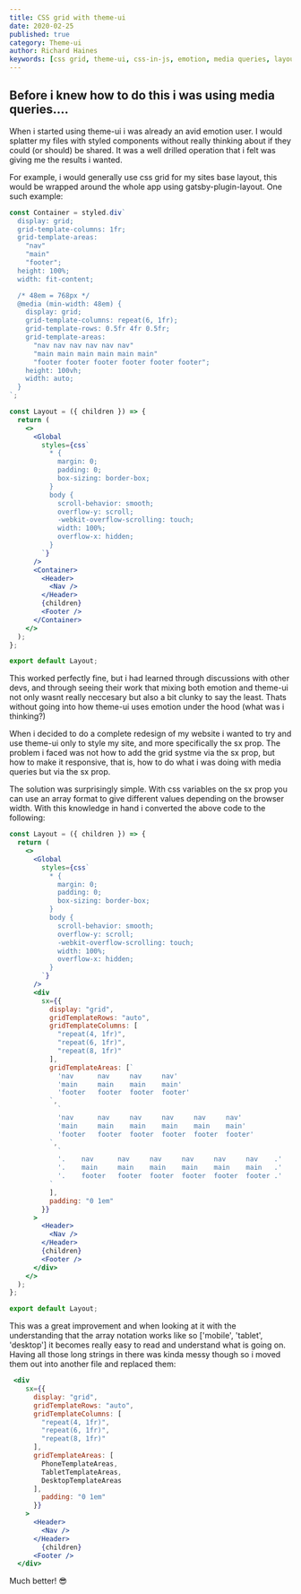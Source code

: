 ```yaml
---
title: CSS grid with theme-ui
date: 2020-02-25
published: true
category: Theme-ui
author: Richard Haines
keywords: [css grid, theme-ui, css-in-js, emotion, media queries, layouts]
---
```


## Before i knew how to do this i was using media queries....

When i started using theme-ui i was already an avid emotion user. I would splatter my files with styled components without really thinking about if they could (or should) be shared. It was a well drilled operation that i felt was giving me the results i wanted.

For example, i would generally use css grid for my sites base layout, this would be wrapped around the whole app using gatsby-plugin-layout. One such example:

```jsx
const Container = styled.div`
  display: grid;
  grid-template-columns: 1fr;
  grid-template-areas:
    "nav"
    "main"
    "footer";
  height: 100%;
  width: fit-content;

  /* 48em = 768px */
  @media (min-width: 48em) {
    display: grid;
    grid-template-columns: repeat(6, 1fr);
    grid-template-rows: 0.5fr 4fr 0.5fr;
    grid-template-areas:
      "nav nav nav nav nav nav"
      "main main main main main main"
      "footer footer footer footer footer footer";
    height: 100vh;
    width: auto;
  }
`;

const Layout = ({ children }) => {
  return (
    <>
      <Global
        styles={css`
          * {
            margin: 0;
            padding: 0;
            box-sizing: border-box;
          }
          body {
            scroll-behavior: smooth;
            overflow-y: scroll;
            -webkit-overflow-scrolling: touch;
            width: 100%;
            overflow-x: hidden;
          }
        `}
      />
      <Container>
        <Header>
          <Nav />
        </Header>
        {children}
        <Footer />
      </Container>
    </>
  );
};

export default Layout;
```

This worked perfectly fine, but i had learned through discussions with other devs, and through seeing their work that mixing both emotion and theme-ui not only wasnt really neccesary but also a bit clunky to say the least. Thats without going into how theme-ui uses emotion under the hood (what was i thinking?)

When i decided to do a complete redesign of my website i wanted to try and use theme-ui only to style my site, and more specifically the sx prop. The problem i faced was not how to add the grid systme via the sx prop, but how to make it responsive, that is, how to do what i was doing with media queries but via the sx prop. 

The solution was surprisingly simple. With css variables on the sx prop you can use an array format to give different values depending on the browser width. With this knowledge in hand i converted the above code to the following: 

```jsx
const Layout = ({ children }) => {
  return (
    <>
      <Global
        styles={css`
          * {
            margin: 0;
            padding: 0;
            box-sizing: border-box;
          }
          body {
            scroll-behavior: smooth;
            overflow-y: scroll;
            -webkit-overflow-scrolling: touch;
            width: 100%;
            overflow-x: hidden;
          }
        `}
      />
      <div
        sx={{
          display: "grid",
          gridTemplateRows: "auto",
          gridTemplateColumns: [
            "repeat(4, 1fr)",
            "repeat(6, 1fr)",
            "repeat(8, 1fr)"
          ],
          gridTemplateAreas: [`
            'nav      nav     nav     nav'
            'main     main    main    main'
            'footer   footer  footer  footer'
          `,
            `
            'nav      nav     nav     nav     nav     nav'
            'main     main    main    main    main    main'
            'footer   footer  footer  footer  footer  footer'
          `,
            `
            '.    nav      nav     nav     nav     nav     nav    .'
            '.    main     main    main    main    main    main   .'
            '.    footer   footer  footer  footer  footer  footer .'
          `
          ],
          padding: "0 1em"
        }}
      >
        <Header>
          <Nav />
        </Header>
        {children}
        <Footer />
      </div>
    </>
  );
};

export default Layout;
```
This was a great improvement and when looking at it with the understanding that the array notation works like so ['mobile', 'tablet', 'desktop'] it becomes really easy to read and understand what is going on. Having all those long strings in there was kinda messy though so i moved them out into another file and replaced them: 

```jsx
 <div
    sx={{
      display: "grid",
      gridTemplateRows: "auto",
      gridTemplateColumns: [
        "repeat(4, 1fr)",
        "repeat(6, 1fr)",
        "repeat(8, 1fr)"
      ],
      gridTemplateAreas: [
        PhoneTemplateAreas,
        TabletTemplateAreas,
        DesktopTemplateAreas
      ],
        padding: "0 1em"
      }}
    >
      <Header>
        <Nav />
      </Header>
        {children}
      <Footer />
  </div>
```

Much better! 😎